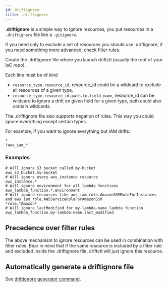 ```yaml
---
id: driftignore
title: .driftignore
---
```


**.driftignore** is a simple way to ignore resources, you put resources in a `.driftignore` file like a `.gitignore`.

If you need only to exclude a set of resources you should use .driftignore, if you need something more advanced, check filter rules.

Create the .driftignore file where you launch driftctl (usually the root of your IaC repo).

Each line must be of kind

- `resource_type.resource_id`, resource_id could be a wildcard to exclude all resources of a given type.
- `resource_type.resource_id.path.to.field_name`, resource_id can be wildcard to ignore a drift on given field for a given type, path could also contain wildcards.

The .driftignore file also supports negation of rules. This way you could ignore everything except certain types.

For example, if you want to ignore everything but IAM drifts:

```ignore
*
!aws_iam_*
```

### Examples

```ignore
# Will ignore S3 bucket called my-bucket
aws_s3_bucket.my-bucket
# Will ignore every aws_instance resource
aws_instance.*
# Will ignore environment for all lambda functions
aws_lambda_function.*.environment
# Will ignore resources like aws_iam_role.AmazonSSMRoleForInstances and aws_iam_role.AWSServiceRoleForAmazonSSM
*role.*Amazon*
# Will ignore lastModified for my-lambda-name lambda function
aws_lambda_function.my-lambda-name.last_modified
```

## Precedence over filter rules

The above mechanism to ignore resources can be used in combination with filter rules. Bear in mind that if the same resource is included by a filter rule and excluded inside the .driftignore file, driftctl will just ignore this resource.

## Automatically generate a driftignore file

See [driftignore generator command](../cmd/gen-driftignore-usage).

